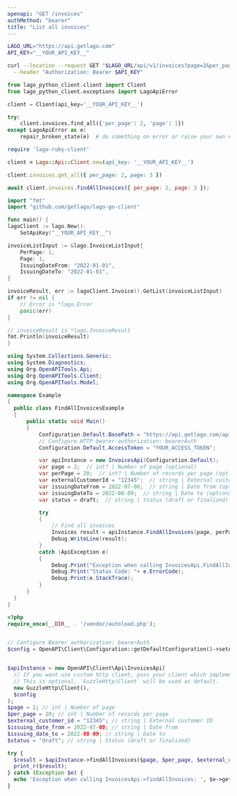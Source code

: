 ```yaml
---
openapi: "GET /invoices"
authMethod: "bearer"
title: "List all invoices"
---
```


<RequestExample>

```bash cURL
LAGO_URL="https://api.getlago.com"
API_KEY="__YOUR_API_KEY__"

curl --location --request GET "$LAGO_URL/api/v1/invoices?page=2&per_page=20&external_customer_id=hooli_1234" \
  --header "Authorization: Bearer $API_KEY"
```

```python Python
from lago_python_client.client import Client
from lago_python_client.exceptions import LagoApiError

client = Client(api_key='__YOUR_API_KEY__')

try:
    client.invoices.find_all({'per_page': 2, 'page': 1})
except LagoApiError as e:
    repair_broken_state(e)  # do something on error or raise your own exception
```

```ruby Ruby
require 'lago-ruby-client'

client = Lago::Api::Client.new(api_key: '__YOUR_API_KEY__')

client.invoices.get_all({ per_page: 2, page: 3 })
```

```js Javascript
await client.invoices.findAllInvoices({ per_page: 2, page: 3 });
```

```go Go
import "fmt"
import "github.com/getlago/lago-go-client"

func main() {
lagoClient := lago.New().
    SetApiKey("__YOUR_API_KEY__")

invoiceListInput := &lago.InvoiceListInput{
    PerPage: 1,
    Page: 1,
    IssuingDateFrom: "2022-01-01",
    IssuingDateTo: "2022-01-01",
}

invoiceResult, err := lagoClient.Invoice().GetList(invoiceListInput)
if err != nil {
    // Error is *lago.Error
    panic(err)
}

// invoiceResult is *lago.InvoiceResult
fmt.Println(invoiceResult)
}
```

```csharp C#
using System.Collections.Generic;
using System.Diagnostics;
using Org.OpenAPITools.Api;
using Org.OpenAPITools.Client;
using Org.OpenAPITools.Model;

namespace Example
{
  public class FindAllInvoicesExample
  {
      public static void Main()
      {
          Configuration.Default.BasePath = "https://api.getlago.com/api/v1";
          // Configure HTTP bearer authorization: bearerAuth
          Configuration.Default.AccessToken = "YOUR_ACCESS_TOKEN";

          var apiInstance = new InvoicesApi(Configuration.Default);
          var page = 2;  // int? | Number of page (optional)
          var perPage = 20;  // int? | Number of records per page (optional)
          var externalCustomerId = "12345";  // string | External customer ID (optional)
          var issuingDateFrom = 2022-07-08;  // string | Date from (optional)
          var issuingDateTo = 2022-08-09;  // string | Date to (optional)
          var status = draft;  // string | Status (draft or finalized) (optional)

          try
          {
              // Find all invoices
              Invoices result = apiInstance.FindAllInvoices(page, perPage, externalCustomerId, issuingDateFrom, issuingDateTo, status);
              Debug.WriteLine(result);
          }
          catch (ApiException e)
          {
              Debug.Print("Exception when calling InvoicesApi.FindAllInvoices: " + e.Message );
              Debug.Print("Status Code: "+ e.ErrorCode);
              Debug.Print(e.StackTrace);
          }
      }
  }
}
```

```php PHP
<?php
require_once(__DIR__ . '/vendor/autoload.php');


// Configure Bearer authorization: bearerAuth
$config = OpenAPI\Client\Configuration::getDefaultConfiguration()->setAccessToken('YOUR_ACCESS_TOKEN');


$apiInstance = new OpenAPI\Client\Api\InvoicesApi(
  // If you want use custom http client, pass your client which implements `GuzzleHttp\ClientInterface`.
  // This is optional, `GuzzleHttp\Client` will be used as default.
  new GuzzleHttp\Client(),
  $config
);
$page = 2; // int | Number of page
$per_page = 20; // int | Number of records per page
$external_customer_id = "12345"; // string | External customer ID
$issuing_date_from = 2022-07-08; // string | Date from
$issuing_date_to = 2022-08-09; // string | Date to
$status = "draft"; // string | Status (draft or finalized)

try {
  $result = $apiInstance->findAllInvoices($page, $per_page, $external_customer_id, $issuing_date_from, $issuing_date_to, $status);
  print_r($result);
} catch (Exception $e) {
  echo 'Exception when calling InvoicesApi->findAllInvoices: ', $e->getMessage(), PHP_EOL;
}
```

</RequestExample>
